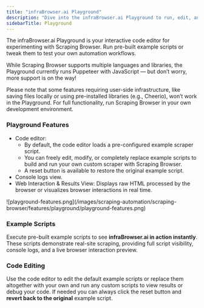 ```yaml
---
title: "infraBrowser.ai Playground"
description: "Dive into the infraBrowser.ai Playground to run, edit, and debug your scraping scripts in real time. Monitor live logs, browser interactions, and execution flow effortlessly. Currently supports Puppeteer and JavaScript for seamless testing."
sidebarTitle: Playground
---
```


The infraBrowser.ai Playground is your interactive code editor for experimenting with Scraping Browser. Run pre-built example scripts or tweak them to test your own automation workflows.

While Scraping Browser supports multiple languages and libraries, the Playground currently runs Puppeteer with JavaScript — but don’t worry, more support is on the way!

Please note that some features requiring user-side infrastructure, like saving files locally or using pre-installed libraries (e.g., Cheerio), won’t work in the Playground. For full functionality, run Scraping Browser in your own development environment.

### Playground Features
- Code editor:
    - By default, the code editor loads a pre-configured example scraper script.
    - You can freely edit, modify, or completely replace example scripts to build and run your own custom scraper with Scraping Browser.
    - A reset button is available to restore the original example script.
- Console logs view.
- Web Interaction & Results View: Displays raw HTML processed by the browser or visualizes browser interactions in real time.

<Frame>
  ![playground-features.png](/images/scraping-automation/scraping-browser/features/playground/playground-features.png)
</Frame>

### Example Scripts

Execute pre-built example scripts to see **infraBrowser.ai in action instantly**. These scripts demonstrate real-site scraping, providing full script visibility, console logs, and a live browser interaction preview.

### Code Editing

Use the code editor to edit the default example scripts or replace them altogether with your own and run any custom scripts to view results or debug your code.
If needed you can always click the reset button and **revert back to the original** example script.